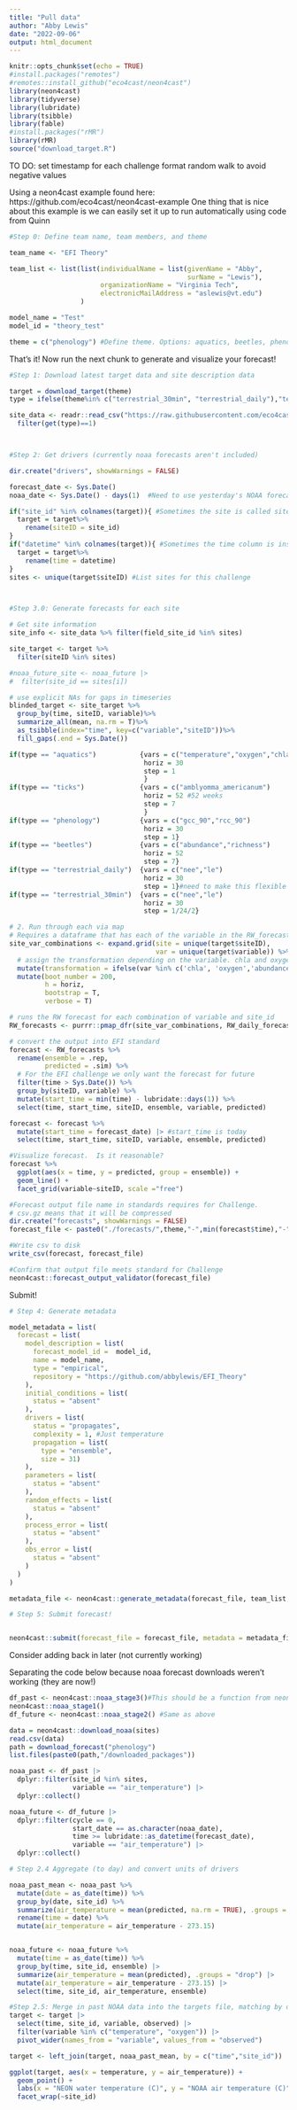 ```yaml
---
title: "Pull data"
author: "Abby Lewis"
date: "2022-09-06"
output: html_document
---
```


```r
knitr::opts_chunk$set(echo = TRUE)
#install.packages("remotes")
#remotes::install_github("eco4cast/neon4cast")
library(neon4cast)
library(tidyverse)
library(lubridate)
library(tsibble)
library(fable)
#install.packages("rMR")
library(rMR)
source("download_target.R")
```


TO DO:
set timestamp for each challenge
format random walk to avoid negative values



Using a neon4cast example found here: https://github.com/eco4cast/neon4cast-example
One thing that is nice about this example is we can easily set it up to run automatically using code from Quinn
```r
#Step 0: Define team name, team members, and theme

team_name <- "EFI Theory"

team_list <- list(list(individualName = list(givenName = "Abby", 
                                             surName = "Lewis"),
                       organizationName = "Virginia Tech",
                       electronicMailAddress = "aslewis@vt.edu")
                  )

model_name = "Test"
model_id = "theory_test"

theme = c("phenology") #Define theme. Options: aquatics, beetles, phenology, terrestrial_30min, terrestrial_daily, ticks
```


That's it! Now run the next chunk to generate and visualize your forecast!
```R
#Step 1: Download latest target data and site description data

target = download_target(theme)
type = ifelse(theme%in% c("terrestrial_30min", "terrestrial_daily"),"terrestrial",theme)

site_data <- readr::read_csv("https://raw.githubusercontent.com/eco4cast/neon4cast-targets/main/NEON_Field_Site_Metadata_20220412.csv") %>%
  filter(get(type)==1)



#Step 2: Get drivers (currently noaa forecasts aren't included)

dir.create("drivers", showWarnings = FALSE)

forecast_date <- Sys.Date()
noaa_date <- Sys.Date() - days(1)  #Need to use yesterday's NOAA forecast because today's is not available yet

if("site_id" %in% colnames(target)){ #Sometimes the site is called site_id instead of siteID. Fixing here
  target = target%>%
    rename(siteID = site_id)
}
if("datetime" %in% colnames(target)){ #Sometimes the time column is instead labeled "datetime"
  target = target%>%
    rename(time = datetime)
}
sites <- unique(target$siteID) #List sites for this challenge



#Step 3.0: Generate forecasts for each site

# Get site information
site_info <- site_data %>% filter(field_site_id %in% sites) 

site_target <- target %>%
  filter(siteID %in% sites)

#noaa_future_site <- noaa_future |> 
#  filter(site_id == sites[i])

# use explicit NAs for gaps in timeseries
blinded_target <- site_target %>% 
  group_by(time, siteID, variable)%>%
  summarize_all(mean, na.rm = T)%>%
  as_tsibble(index="time", key=c("variable","siteID"))%>%
  fill_gaps(.end = Sys.Date())

if(type == "aquatics")           {vars = c("temperature","oxygen","chla")
                                  horiz = 30
                                  step = 1
                                  }
if(type == "ticks")              {vars = c("amblyomma_americanum")
                                  horiz = 52 #52 weeks
                                  step = 7
                                  }
if(type == "phenology")          {vars = c("gcc_90","rcc_90")
                                  horiz = 30 
                                  step = 1}
if(type == "beetles")            {vars = c("abundance","richness")
                                  horiz = 52
                                  step = 7}
if(type == "terrestrial_daily")  {vars = c("nee","le")
                                  horiz = 30
                                  step = 1}#need to make this flexible for 30 min challenge
if(type == "terrestrial_30min")  {vars = c("nee","le")
                                  horiz = 30
                                  step = 1/24/2}

# 2. Run through each via map
# Requires a dataframe that has each of the variable in the RW_forecast function
site_var_combinations <- expand.grid(site = unique(target$siteID),
                                     var = unique(target$variable)) %>%
  # assign the transformation depending on the variable. chla and oxygen get a log(x) transformation
  mutate(transformation = ifelse(var %in% c('chla', 'oxygen','abundance','richness','amblyomma_americanum'), 'log', 'none')) %>%
  mutate(boot_number = 200,
         h = horiz,
         bootstrap = T, 
         verbose = T)

# runs the RW forecast for each combination of variable and site_id
RW_forecasts <- purrr::pmap_dfr(site_var_combinations, RW_daily_forecast) 

# convert the output into EFI standard
forecast <- RW_forecasts %>%
  rename(ensemble = .rep,
         predicted = .sim) %>%
  # For the EFI challenge we only want the forecast for future
  filter(time > Sys.Date()) %>%
  group_by(siteID, variable) %>%
  mutate(start_time = min(time) - lubridate::days(1)) %>%
  select(time, start_time, siteID, ensemble, variable, predicted) 

forecast <- forecast %>%
  mutate(start_time = forecast_date) |> #start_time is today
  select(time, start_time, siteID, variable, ensemble, predicted)

#Visualize forecast.  Is it reasonable?
forecast %>% 
  ggplot(aes(x = time, y = predicted, group = ensemble)) +
  geom_line() +
  facet_grid(variable~siteID, scale ="free")

#Forecast output file name in standards requires for Challenge.  
# csv.gz means that it will be compressed
dir.create("forecasts", showWarnings = FALSE)
forecast_file <- paste0("./forecasts/",theme,"-",min(forecast$time),"-",team_name,".csv.gz")

#Write csv to disk
write_csv(forecast, forecast_file)

#Confirm that output file meets standard for Challenge
neon4cast::forecast_output_validator(forecast_file)
```


Submit!

```r
# Step 4: Generate metadata

model_metadata = list(
  forecast = list(
    model_description = list(
      forecast_model_id =  model_id, 
      name = model_name, 
      type = "empirical",  
      repository = "https://github.com/abbylewis/EFI_Theory" 
    ),
    initial_conditions = list(
      status = "absent"
    ),
    drivers = list(
      status = "propagates",
      complexity = 1, #Just temperature
      propagation = list( 
        type = "ensemble", 
        size = 31) 
    ),
    parameters = list(
      status = "absent"
    ),
    random_effects = list(
      status = "absent"
    ),
    process_error = list(
      status = "absent"
    ),
    obs_error = list(
      status = "absent"
    )
  )
)

metadata_file <- neon4cast::generate_metadata(forecast_file, team_list, model_metadata)

# Step 5: Submit forecast!


neon4cast::submit(forecast_file = forecast_file, metadata = metadata_file, ask = FALSE)
```





Consider adding back in later (not currently working)


Separating the code below because noaa forecast downloads weren't working (they are now!)
```r
df_past <- neon4cast::noaa_stage3()#This should be a function from neon4cast but looks like something got messed up. Will need to fix later
neon4cast::noaa_stage1()
df_future <- neon4cast::noaa_stage2() #Same as above

data = neon4cast::download_noaa(sites)
read.csv(data)
path = download_forecast("phenology")
list.files(paste0(path,"/downloaded_packages"))

noaa_past <- df_past |> 
  dplyr::filter(site_id %in% sites,
                variable == "air_temperature") |> 
  dplyr::collect()

noaa_future <- df_future |> 
  dplyr::filter(cycle == 0,
                start_date == as.character(noaa_date),
                time >= lubridate::as_datetime(forecast_date), 
                variable == "air_temperature") |> 
  dplyr::collect()

# Step 2.4 Aggregate (to day) and convert units of drivers

noaa_past_mean <- noaa_past %>% 
  mutate(date = as_date(time)) %>% 
  group_by(date, site_id) %>% 
  summarize(air_temperature = mean(predicted, na.rm = TRUE), .groups = "drop") %>% 
  rename(time = date) %>% 
  mutate(air_temperature = air_temperature - 273.15)


noaa_future <- noaa_future %>% 
  mutate(time = as_date(time)) %>% 
  group_by(time, site_id, ensemble) |> 
  summarize(air_temperature = mean(predicted), .groups = "drop") |> 
  mutate(air_temperature = air_temperature - 273.15) |> 
  select(time, site_id, air_temperature, ensemble)

#Step 2.5: Merge in past NOAA data into the targets file, matching by date.
target <- target |> 
  select(time, site_id, variable, observed) |> 
  filter(variable %in% c("temperature", "oxygen")) |> 
  pivot_wider(names_from = "variable", values_from = "observed")

target <- left_join(target, noaa_past_mean, by = c("time","site_id"))

ggplot(target, aes(x = temperature, y = air_temperature)) +
  geom_point() +
  labs(x = "NEON water temperature (C)", y = "NOAA air temperature (C)") +
  facet_wrap(~site_id)

```


